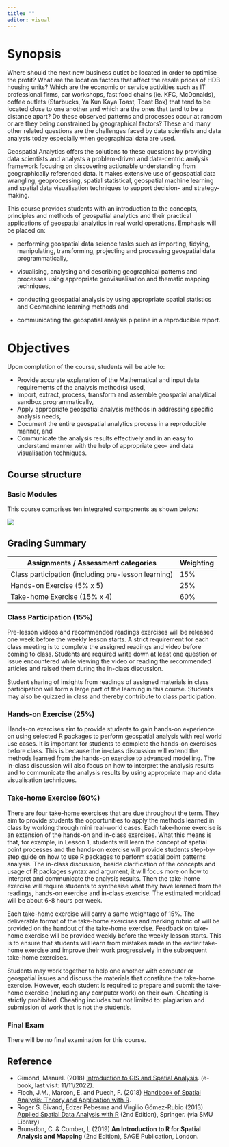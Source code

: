 ```yaml
---
title: ""
editor: visual
---
```


# Synopsis

Where should the next new business outlet be located in order to optimise the profit? What are the location factors that affect the resale prices of HDB housing units? Which are the economic or service activities such as IT professional firms, car workshops, fast food chains (ie. KFC, McDonalds), coffee outlets (Starbucks, Ya Kun Kaya Toast, Toast Box) that tend to be located close to one another and which are the ones that tend to be a distance apart? Do these observed patterns and processes occur at random or are they being constrained by geographical factors? These and many other related questions are the challenges faced by data scientists and data analysts today especially when geographical data are used.

Geospatial Analytics offers the solutions to these questions by providing data scientists and analysts a problem-driven and data-centric analysis framework focusing on discovering actionable understanding from geographically referenced data. It makes extensive use of geospatial data wrangling, geoprocessing, spatial statistical, geospatial machine learning and spatial data visualisation techniques to support decision- and strategy-making.

This course provides students with an introduction to the concepts, principles and methods of geospatial analytics and their practical applications of geospatial analytics in real world operations. Emphasis will be placed on:

-   performing geospatial data science tasks such as importing, tidying, manipulating, transforming, projecting and processing geospatial data programmatically,

-   visualising, analysing and describing geographical patterns and processes using appropriate geovisualisation and thematic mapping techniques,

-   conducting geospatial analysis by using appropriate spatial statistics and Geomachine learning methods and

-   communicating the geospatial analysis pipeline in a reproducible report.

# Objectives

Upon completion of the course, students will be able to:

-   Provide accurate explanation of the Mathematical and input data requirements of the analysis method(s) used,
-   Import, extract, process, transform and assemble geospatial analytical sandbox programmatically,
-   Apply appropriate geospatial analysis methods in addressing specific analysis needs,
-   Document the entire geospatial analytics process in a reproducible manner, and
-   Communicate the analysis results effectively and in an easy to understand manner with the help of appropriate geo- and data visualisation techniques.

## Course structure

### Basic Modules

This course comprises ten integrated components as shown below:

![](img/image1.jpg)

## Grading Summary

| Assignments / Assessment categories                 | Weighting |
|-----------------------------------------------------|-----------|
| Class participation (including pre-lesson learning) | 15%       |
| Hands-on Exercise (5% x 5)                          | 25%       |
| Take-home Exercise (15% x 4)                        | 60%       |

### Class Participation (15%)

Pre-lesson videos and recommended readings exercises will be released one week before the weekly lesson starts. A strict requirement for each class meeting is to complete the assigned readings and video before coming to class. Students are required write down at least one question or issue encountered while viewing the video or reading the recommended articles and raised them during the in-class discussion.

Student sharing of insights from readings of assigned materials in class participation will form a large part of the learning in this course. Students may also be quizzed in class and thereby contribute to class participation.

### Hands-on Exercise (25%)

Hands-on exercises aim to provide students to gain hands-on experience on using selected R packages to perform geospatial analysis with real world use cases. It is important for students to complete the hands-on exercises before class. This is because the in-class discussion will extend the methods learned from the hands-on exercise to advanced modelling. The in-class discussion will also focus on how to interpret the analysis results and to communicate the analysis results by using appropriate map and data visualisation techniques.

### Take-home Exercise (60%)

There are four take-home exercises that are due throughout the term. They aim to provide students the opportunities to apply the methods learned in class by working through mini real-world cases. Each take-home exercise is an extension of the hands-on and in-class exercises. What this means is that, for example, in Lesson 1, students will learn the concept of spatial point processes and the hands-on exercise will provide students step-by-step guide on how to use R packages to perform spatial point patterns analysis. The in-class discussion, beside clarification of the concepts and usage of R packages syntax and argument, it will focus more on how to interpret and communicate the analysis results. Then the take-home exercise will require students to synthesise what they have learned from the readings, hands-on exercise and in-class exercise. The estimated workload will be about 6-8 hours per week.

Each take-home exercise will carry a same weightage of 15%. The deliverable format of the take-home exercises and marking rubric of will be provided on the handout of the take-home exercise. Feedback on take-home exercise will be provided weekly before the weekly lesson starts. This is to ensure that students will learn from mistakes made in the earlier take-home exercise and improve their work progressively in the subsequent take-home exercises.

Students may work together to help one another with computer or geospatial issues and discuss the materials that constitute the take-home exercise. However, each student is required to prepare and submit the take-home exercise (including any computer work) on their own. Cheating is strictly prohibited. Cheating includes but not limited to: plagiarism and submission of work that is not the student's.

### Final Exam

There will be no final examination for this course.

## Reference

-   Gimond, Manuel. (2018) [Introduction to GIS and Spatial Analysis](https://mgimond.github.io/Spatial/). (e-book, last visit: 11/11/2022).
-   Floch, J.M., Marcon, E. and Puech, F. (2018) [Handbook of Spatial Analysis: Theory and Application with R](https://www.insee.fr/en/information/3635545).
-   Roger S. Bivand, Edzer Pebesma and Virgilio Gómez-Rubio (2013) [Applied Spatial Data Analysis with R](https://link-springer-com.libproxy.smu.edu.sg/book/10.1007/978-1-4614-7618-4) (2nd Edition), Springer. (via SMU Library)\
-   Brunsdon, C. & Comber, L (2019) **An Introduction to R for Spatial Analysis and Mapping** (2nd Edition), SAGE Publication, London.
